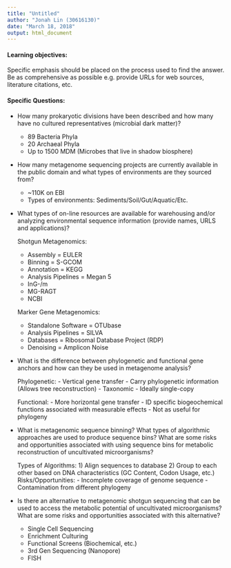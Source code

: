 ```yaml
---
title: "Untitled"
author: "Jonah Lin (30616130)"
date: "March 18, 2018"
output: html_document
---
```


#### Learning objectives: 
Specific emphasis should be placed on the process used to find the answer. Be as comprehensive as possible e.g. provide URLs for web sources, literature citations, etc.

#### Specific Questions:
* How many prokaryotic divisions have been described and how many have no cultured representatives (microbial dark matter)?


    - 89 Bacteria Phyla
    - 20 Archaeal Phyla
    - Up to 1500 MDM (Microbes that live in shadow biosphere)  
    
    
* How many metagenome sequencing projects are currently available in the public domain and what types of environments are they sourced from?


    - ~110K on EBI
    - Types of environments: Sediments/Soil/Gut/Aquatic/Etc.  
    
    
* What types of on-line resources are available for warehousing and/or analyzing environmental sequence information (provide names, URLS and applications)? 


    Shotgun Metagenomics:
    - Assembly = EULER
    - Binning = S-GCOM
    - Annotation = KEGG
    - Analysis Pipelines = Megan 5
    - InG-/m
    - MG-RAGT
    - NCBI
    
    Marker Gene Metagenomics:
    - Standalone Software = OTUbase
    - Analysis Pipelines = SILVA
    - Databases = Ribosomal Database Project (RDP)
    - Denoising = Amplicon Noise  
    
    
* What is the difference between phylogenetic and functional gene anchors and how can they be used in metagenome analysis?   
    
  
    Phylogenetic:
      - Vertical gene transfer
      - Carry phylogenetic information (Allows tree reconstruction)
      - Taxonomic
      - Ideally single-copy
      
    Functional:
      - More horizontal gene transfer
      - ID specific biogeochemical functions associated with measurable effects
      - Not as useful for phylogeny  
      
      
* What is metagenomic sequence binning? What types of algorithmic approaches are used to produce sequence bins? What are some risks and opportunities associated with using sequence bins for metabolic reconstruction of uncultivated microorganisms?  

  
    Types of Algorithms:
      1) Align sequences to database
      2) Group to each other based on DNA characteristics (GC Content, Codon Usage, etc.)
    Risks/Opportunities:
      - Incomplete coverage of genome sequence
      - Contamination from different phylogeny  
      
      
* Is there an alternative to metagenomic shotgun sequencing that can be used to access the metabolic potential of uncultivated microorganisms? What are some risks and opportunities associated with this alternative?

  
    - Single Cell Sequencing
    - Enrichment Culturing
    - Functional Screens (Biochemical, etc.)
    - 3rd Gen Sequencing (Nanopore)
    - FISH  
    
    
